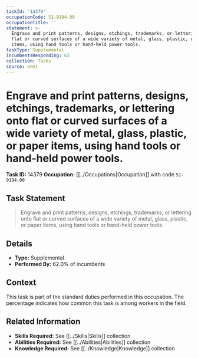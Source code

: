 ```yaml
---
taskId: '14379'
occupationCode: 51-9194.00
occupationTitle: ''
statement: >-
  Engrave and print patterns, designs, etchings, trademarks, or lettering onto
  flat or curved surfaces of a wide variety of metal, glass, plastic, or paper
  items, using hand tools or hand-held power tools.
taskType: Supplemental
incumbentsResponding: 62
collection: Tasks
source: onet
---
```

# Engrave and print patterns, designs, etchings, trademarks, or lettering onto flat or curved surfaces of a wide variety of metal, glass, plastic, or paper items, using hand tools or hand-held power tools.

**Task ID:** 14379
**Occupation:** [[../Occupations|Occupation]] with code `51-9194.00`

## Task Statement

> Engrave and print patterns, designs, etchings, trademarks, or lettering onto flat or curved surfaces of a wide variety of metal, glass, plastic, or paper items, using hand tools or hand-held power tools.

## Details

- **Type:** Supplemental
- **Performed By:** 62.0% of incumbents

## Context

This task is part of the standard duties performed in this occupation. The percentage indicates how common this task is among workers in the field.

## Related Information

- **Skills Required:** See [[../Skills|Skills]] collection
- **Abilities Required:** See [[../Abilities|Abilities]] collection
- **Knowledge Required:** See [[../Knowledge|Knowledge]] collection
